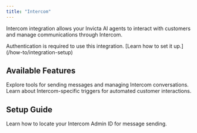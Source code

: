 ```yaml
---
title: "Intercom"
---
```


Intercom integration allows your Invicta AI agents to interact with customers and manage communications through Intercom.

<Note>
  Authentication is required to use this integration. [Learn how to set it
  up.](/how-to/integration-setup)
</Note>

## Available Features

<CardGroup cols={2}>
  <Card
    title="Communication Tool"
    icon="wrench"
    href="/tools/email-&-communication-tools#send-message-intercom"
  >
    Explore tools for sending messages and managing Intercom conversations.
  </Card>
  <Card
    title="Intercom Triggers"
    icon="bell"
    href="/triggers/intercom-triggers"
  >
    Learn about Intercom-specific triggers for automated customer interactions.
  </Card>
</CardGroup>

## Setup Guide

<CardGroup cols={2}>
  <Card
    title="Finding Admin ID"
    icon="circle-question"
    href="/how-to/finding-ids/intercom-adminid"
  >
    Learn how to locate your Intercom Admin ID for message sending.
  </Card>
</CardGroup>
